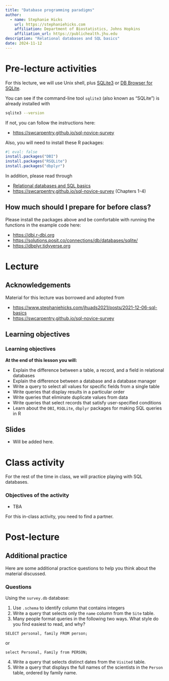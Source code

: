 ```yaml
---
title: "Database programming paradigms"
author: 
  - name: Stephanie Hicks
    url: https://stephaniehicks.com
    affiliation: Department of Biostatistics, Johns Hopkins
    affiliation_url: https://publichealth.jhu.edu
description: "Relational databases and SQL basics"
date: 2024-11-12
---
```


# Pre-lecture activities

::: callout-important

For this lecture, we will use Unix shell, plus [SQLite3](https://www.sqlite.org/index.html) or [DB Browser for SQLite](https://sqlitebrowser.org).

You can see if the command-line tool `sqlite3` (also known as "SQLite") is already installed with 

```bash
sqlite3 --version
```

If not, you can follow the instructions here: 

- <https://swcarpentry.github.io/sql-novice-survey>

Also, you will need to install these R packages:

```r
#| eval: false
install.packages("DBI")
install.packages("RSQLite")
install.packages("dbplyr")
```

:::

In addition, please read through

- [Relational databases and SQL basics](../../readings/05-database-programming/index.qmd)
- <https://swcarpentry.github.io/sql-novice-survey> (Chapters 1-4)


::: callout-note

## How much should I prepare for before class? 

Please install the packages above and be comfortable with running the functions in the example code here: 

- <https://dbi.r-dbi.org>
- <https://solutions.posit.co/connections/db/databases/sqlite/>
- <https://dbplyr.tidyverse.org>

:::


# Lecture 

## Acknowledgements

Material for this lecture was borrowed and adopted from

- <https://www.stephaniehicks.com/jhuads2021/posts/2021-12-06-sql-basics>
- <https://swcarpentry.github.io/sql-novice-survey>


## Learning objectives

::: callout-note
### Learning objectives

**At the end of this lesson you will:**

- Explain the difference between a table, a record, and a field in relational databases
- Explain the difference between a database and a database manager
- Write a query to select all values for specific fields from a single table
- Write queries that display results in a particular order
- Write queries that eliminate duplicate values from data
- Write queries that select records that satisfy user-specified conditions
- Learn about the `DBI`, `RSQLite`, `dbplyr` packages for making SQL queries in R

:::



## Slides 

- Will be added here. <add here>

# Class activity 

For the rest of the time in class, we will practice playing with SQL databases.

::: callout-note
### Objectives of the activity

- TBA   

:::

For this in-class activity, you need to find a partner. 

# Post-lecture

## Additional practice

Here are some additional practice questions to help you think about the material discussed.

::: callout-note
### Questions

Using the `survey.db` database: 

1. Use `.schema` to identify column that contains integers
2. Write a query that selects only the `name` column from the `Site` table.
3. Many people format queries in the following two ways. What style do you find easiest to read, and why?

```
SELECT personal, family FROM person;
```

or

```
select Personal, Family from PERSON;
```

4. Write a query that selects distinct dates from the `Visited` table.
5. Write a query that displays the full names of the scientists in the `Person` table, ordered by family name.

:::